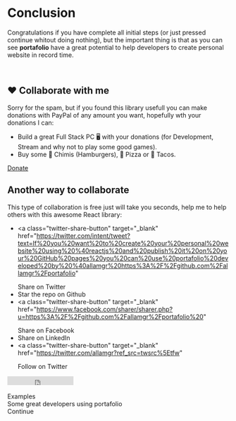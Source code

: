 
<Meta title="Get Started/Conclusion" />

<style>{`
  .subheading {
    font-weight: 900;
    font-size: 13px;
    color: #999;
    letter-spacing: 2px;
    line-height: 24px;
    text-transform: uppercase;
    margin-bottom: 12px;
    margin-top: 40px;
  }

  .nextbox{
    background: rgb(255, 255, 255);
    box-shadow: rgb(0 0 0 / 10%) 0px 1px 3px 0px, rgb(0 0 0 / 5%) 0px 5px 10px 0px;
    border-radius: 5px;
    padding: 20px;
    
  }
  .nextbox--story{
    font-weight: 700;
  }
  .nextbox--desc{
    font-size: 0.9rem;
    color: #585858;
    line-height: 1.2rem;
  }
  .nextbox--inner{
    margin-bottom: 20px;
  }
  .nextbox--button a, .btn-link{
    padding: 10px;
    background: #1ea7fd;
    display: inline-block;
    border-radius: 4px;
    color: #fff;
    font-family: 'Noto Sans', sans-serif;
  }
`}</style>

# Conclusion

Congratulations if you have complete all initial steps (or just pressed continue whitout doing nothing), but the important thing is that as you can see
**portafolio** have a great potential to help developers to create personal website in record time.

<br />

## ❤️ Collaborate with me

Sorry for the spam, but if you found this library usefull you can make donations with PayPal of any amount you want, hopefully wth your donations I can:

- Build a great Full Stack PC 🖥️ with your donations (for Development, Stream and why not to play some good games).
- Buy some 🍔 Chimis (Hamburgers), 🍕 Pizza or 🌮 Tacos.

[Donate][paypal]

## Another way to collaborate

This type of collaboration is free just will take you seconds, help me to help others with this awesome React library:

- <a
    class="twitter-share-button"
    target="_blank"
    href="https://twitter.com/intent/tweet?text=If%20you%20want%20to%20create%20your%20personal%20website%20using%20%40reactjs%20and%20publish%20it%20on%20your%20GitHub%20pages%20you%20can%20use%20portafolio%20developed%20by%20%40allamgr%20https%3A%2F%2Fgithub.com%2Fallamgr%2Fportafolio"
  >
    Share on Twitter
  </a>
- Star the repo on Github
- <a
    class="twitter-share-button"
    target="_blank"
    href="https://www.facebook.com/sharer/sharer.php?u=https%3A%2F%2Fgithub.com%2Fallamgr%2Fportafolio%20"
  >
    Share on Facebook
  </a>
- Share on LinkedIn
- <a
    class="twitter-share-button"
    target="_blank"
    href="https://twitter.com/allamgr?ref_src=twsrc%5Etfw"
  >
    Follow on Twitter
  </a>

<iframe
  src="https://ghbtns.com/github-btn.html?user=allamgr&repo=portafolio&type=star&count=true"
  frameborder="0"
  scrolling="0"
  width="150"
  height="20"
  title="GitHub"
></iframe>

<br />
<br />

<div className="nextbox">
  <div className="nextbox--inner">
    <div className="nextbox--story">Examples</div>
    <div className="nextbox--desc">Some great developers using portafolio</div>
  </div>
  <div className="nextbox--button">
    <LinkTo kind={"Get Started/Examples"} story="page">
      Continue
    </LinkTo>
  </div>
</div>

[paypal]: https://www.paypal.com/donate?hosted_button_id=6L2N6Z8PA686E
